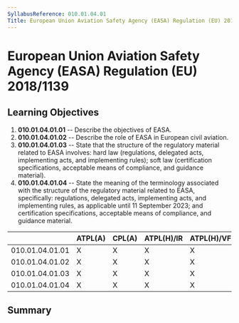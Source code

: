 ```yaml
---
SyllabusReference: 010.01.04.01
Title: European Union Aviation Safety Agency (EASA) Regulation (EU) 2018/1139
---
```


# European Union Aviation Safety Agency (EASA) Regulation (EU) 2018/1139

## Learning Objectives

1.  **010.01.04.01.01** -- Describe the objectives of EASA.
2.  **010.01.04.01.02** -- Describe the role of EASA in European civil aviation.
3.  **010.01.04.01.03** -- State that the structure of the regulatory material
    related to EASA involves: hard law (regulations, delegated acts, implementing
    acts, and implementing rules); soft law (certification specifications,
    acceptable means of compliance, and guidance material).
4.  **010.01.04.01.04** -- State the meaning of the terminology associated with
    the structure of the regulatory material related to EASA, specifically:
    regulations, delegated acts, implementing acts, and implementing rules, as
    applicable until 11 September 2023; and certification specifications,
    acceptable means of compliance, and guidance material.

|                 | ATPL(A) | CPL(A) | ATPL(H)/IR | ATPL(H)/VFR | CPL(H) | IR  | CBIR(A) |
| --------------- | ------- | ------ | ---------- | ----------- | ------ | --- | ------- |
| 010.01.04.01.01 | X       | X      | X          | X           | X      |     |         |
| 010.01.04.01.02 | X       | X      | X          | X           | X      |     |         |
| 010.01.04.01.03 | X       | X      | X          | X           | X      |     |         |
| 010.01.04.01.04 | X       | X      | X          | X           | X      |     |         |

## Summary
